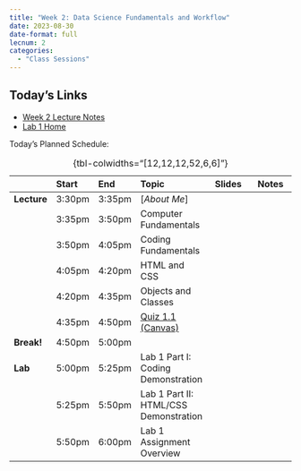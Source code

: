 ```yaml
---
title: "Week 2: Data Science Fundamentals and Workflow"
date: 2023-08-30
date-format: full
lecnum: 2
categories:
  - "Class Sessions"
---
```


::: {.callout-note}

# Today's Links

* <a class="icon-link" href="https://jfh.georgetown.domains/dsan5000/slides-and-labs/_site/content/slides/computer-fundamentals/notes.html" target="_blank"><i class="bi bi-journals pe-1"></i>Week 2 Lecture Notes</a>
* <a class="icon-link" href="https://jfh.georgetown.domains/dsan5000/slides-and-labs/_site/content/slides/demo-gu-domains-CLI/notes.html" target="_blank"><i class="bi bi-laptop pe-1"></i>Lab 1 Home</a>

:::

Today's Planned Schedule:

| | Start | End | Topic | Slides | Notes |
|:- |:- |:- |:- |:-:|:-:|
| **Lecture** | 3:30pm | 3:35pm | [*About Me*] | [<i class="bi bi-file-slides"></i>](about-slides.html){target="_blank"} | [<i class="bi bi-journals"></i>](about.qmd){target="_blank"} |
| | 3:35pm | 3:50pm | Computer Fundamentals | <a href="https://jfh.georgetown.domains/dsan5000/slides-and-labs/_site/content/slides/computer-fundamentals/presentation.html#/computer-fundamentals" target="_blank"><i class="bi bi-file-slides"></i></a> | <a href="https://jfh.georgetown.domains/dsan5000/slides-and-labs/_site/content/slides/computer-fundamentals/notes.html" target="_blank"><i class="bi bi-journals"></i></a> |
| | 3:50pm | 4:05pm | Coding Fundamentals | <a href="https://jfh.georgetown.domains/dsan5000/slides-and-labs/_site/content/slides/coding-methods/presentation.html#/title-slide" target="_blank"><i class="bi bi-file-slides"></i></a> | <a href="https://jfh.georgetown.domains/dsan5000/slides-and-labs/_site/content/slides/coding-methods/notes.html" target="_blank"><i class="bi bi-journals"></i></a> |
| | 4:05pm | 4:20pm | HTML and CSS | <a href="https://jfh.georgetown.domains/dsan5000/slides-and-labs/_site/content/slides/html-css-basics/presentation.html#/html-and-css" target="_blank"><i class="bi bi-file-slides"></i></a> | <a href="https://jfh.georgetown.domains/dsan5000/slides-and-labs/_site/content/slides/html-css-basics/notes.html" target="_blank"><i class="bi bi-journals"></i></a> |
| | 4:20pm | 4:35pm | Objects and Classes | <a href="https://jfh.georgetown.domains/dsan5000/slides-and-labs/_site/content/labs/code-demos/object-and-classes/presentation.html#/title-slide" target="_blank"><i class="bi bi-file-slides"></i></a> | <a href="https://jfh.georgetown.domains/dsan5000/slides-and-labs/_site/content/labs/code-demos/object-and-classes/demo.html" target="_blank"><i class="bi bi-journals"></i></a> |
| | 4:35pm | 4:50pm | <a class="icon-link" href="https://georgetown.instructure.com/courses/173310/quizzes/199039" target="_blank"><i class="bi bi-ui-radios pe-1"></i>Quiz 1.1 (Canvas)</a> | | |
| **Break!** | 4:50pm | 5:00pm | | | |
| **Lab** | 5:00pm | 5:25pm | Lab 1 Part I: Coding Demonstration | <a href="https://jfh.georgetown.domains/dsan5000/slides-and-labs/_site/content/slides/demo-gu-domains-CLI/presentation.html#/coding-demonstration" target="_blank"><i class="bi bi-file-slides"></i></a> | <a href="https://jfh.georgetown.domains/dsan5000/slides-and-labs/_site/content/slides/demo-gu-domains-CLI/notes.html" target="_blank"><i class="bi bi-journals"></i></a> |
| | 5:25pm | 5:50pm | Lab 1 Part II: HTML/CSS Demonstration | <a href="https://jfh.georgetown.domains/dsan5000/slides-and-labs/_site/content/labs/code-demos/html-and-css/presentation.html#/html-and-css" target="_blank"><i class="bi bi-file-slides"></i></a> | <a href="https://jfh.georgetown.domains/dsan5000/slides-and-labs/_site/content/labs/code-demos/html-and-css/demo.html" target="_blank"><i class="bi bi-journals"></i></a> |
| | 5:50pm | 6:00pm | Lab 1 Assignment Overview | <a href="https://jfh.georgetown.domains/dsan5000/slides-and-labs/_site/content/labs/assignments/lab-1.1/presentation.html#/lab-1.1-assignment" target="_blank"><i class="bi bi-file-slides"></i></a> | <a href="https://jfh.georgetown.domains/dsan5000/slides-and-labs/_site/content/labs/assignments/lab-1.1/assignment.html" target="_blank"><i class="bi bi-journals"></i></a> |

: {tbl-colwidths="[12,12,12,52,6,6]"} 

```{=html}
<!--
<table>
<colgroup>
    <col span="1" style="width: 14%;">
       <col span="1" style="width: 8%;">
       <col span="1" style="width: 8%;">
       <col span="1" style="width: 54%;">
       <col span="1" style="width: 8%;">
       <col span="1" style="width: 8%;">
</colgroup>
<thead>
    <tr>
        <th></th>
        <th>Start</th>
        <th>End</th>
        <th>Topic</th>
        <th>a</th>
        <th>b</th>
    </tr>
</thead>
<tbody>
    <tr>
        <td rowspan="4"><span data-qmd="**Lecture**"></span></td>
        <td>12:30pm</td>
        <td>12:50pm</td>
        <td>Computer Fundamentals</td>
        <td>
        </td>
        <td></td>
    </tr>
    <tr>
        <td>12:50pm</td>
        <td>1:10pm</td>
        <td>Coding Fundamentals</td>
        <td></td>
        <td></td>
    </tr>
    <tr>
        <td>1:10pm</td>
        <td>1:30pm</td>
        <td>HTML and CSS</td>
    </tr>
    <tr>
        <td>1:30pm</td>
        <td>1:50pm</td>
        <td>Objects and Classes</td>
    </tr>
    <tr>
        <td><span data-qmd="**Break!**"></span></td>
        <td>1:50pm</td>
        <td>2:00pm</td>
        <td></td>
    </tr>
    <tr>
        <td rowspan="3"><span data-qmd="**Lab**"></span></td>
        <td>2:00pm</td>
        <td>2:25pm</td>
        <td>Part I: Coding Demonstration</td>
    </tr>
    <tr>
        <td>2:25pm</td>
        <td>2:50pm</td>
        <td>Part II: HTML/CSS Demonstration</td>
    </tr>
    <tr>
        <td>2:50pm</td>
        <td>3:00pm</td>
        <td>Lab Assignment Overview</td>
    </tr>
</tbody>
</table>
-->
```